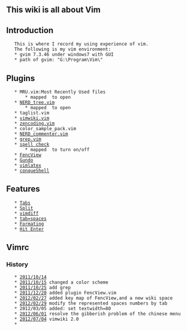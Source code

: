 ==This wiki is all about Vim==
==Introduction==
	This is where I record my using experience of vim.
	The following is my vim environment:
	* gvim 7.3.46 under windows7 with GUI
	* path of gvim: "G:\Program\Vim\"

==Plugins==
	* MRU.vim:Most Recently Used files
		* mapped <F7> to open 
	* [[NERD_tree.vim]]
		* mapped <F3> to open
	* taglist.vim
	* [[vimwiki.vim]]
	* [[zencoding.vim]]
	* color_sample_pack.vim
	* [[NERD_commenter.vim]]
	* [[grep.vim]]
	* [[spell check]]
		* mapped <F6> to turn on/off
	* [[FencView]]
	* [[Gundo]]
	* [[vimlatex]]
	* [[conqueShell]]

==Features==
	* [[Tabs]]
	* [[Split]]
	* [[vimdiff]]
	* [[tab=spaces]]
	* [[Formating]]
	* [[Hit Enter]]


==Vimrc==
===History===
	* [[2011/10/14]]
	* [[2011/10/15]] changed a color scheme
	* [[2011/10/25]] add grep
	* [[2011/12/20]] added plugin FencView.vim
    * [[2012/02/27]] added key map of FencView,and a new wiki space
	* [[2012/02/29]] modify the represented spaces numbers by tab
	* 2012/03/05 added: set textwidth=80
	* [[2012/06/01]] resolve the gibberish problem of the chinese menu
	* [[2012/07/04]] vimwiki 2.0
	* 
